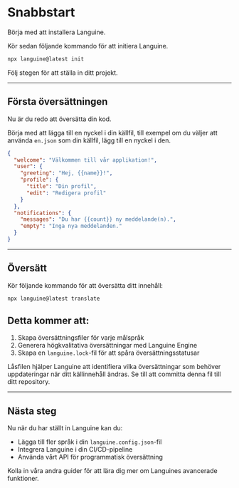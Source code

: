 # Snabbstart

Börja med att installera Languine.

Kör sedan följande kommando för att initiera Languine.

```bash title="Terminal"
npx languine@latest init
```

Följ stegen för att ställa in ditt projekt.

---

## Första översättningen

Nu är du redo att översätta din kod.

Börja med att lägga till en nyckel i din källfil, till exempel om du väljer att använda `en.json` som din källfil, lägg till en nyckel i den.

```json title="src/locales/en.json"
{
  "welcome": "Välkommen till vår applikation!",
  "user": {
    "greeting": "Hej, {{name}}!",
    "profile": {
      "title": "Din profil",
      "edit": "Redigera profil"
    }
  },
  "notifications": {
    "messages": "Du har {{count}} ny meddelande(n).",
    "empty": "Inga nya meddelanden."
  }
}

```

---

## Översätt

Kör följande kommando för att översätta ditt innehåll:

```bash title="Terminal"
npx languine@latest translate
```

## Detta kommer att:
1. Skapa översättningsfiler för varje målspråk
2. Generera högkvalitativa översättningar med Languine Engine
3. Skapa en `languine.lock`-fil för att spåra översättningsstatusar

Låsfilen hjälper Languine att identifiera vilka översättningar som behöver uppdateringar när ditt källinnehåll ändras. Se till att committa denna fil till ditt repository.

---

## Nästa steg

Nu när du har ställt in Languine kan du:
- Lägga till fler språk i din `languine.config.json`-fil
- Integrera Languine i din CI/CD-pipeline
- Använda vårt API för programmatisk översättning

Kolla in våra andra guider för att lära dig mer om Languines avancerade funktioner.